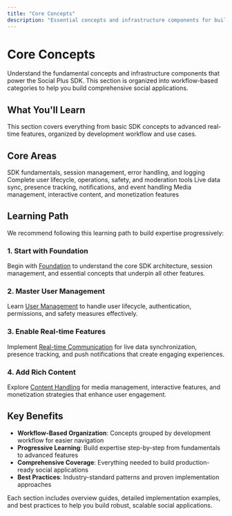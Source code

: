 ```yaml
---
title: "Core Concepts"
description: "Essential concepts and infrastructure components for building robust Social Plus SDK applications."
---
```


# Core Concepts

Understand the fundamental concepts and infrastructure components that power the Social Plus SDK. This section is organized into workflow-based categories to help you build comprehensive social applications.

## What You'll Learn

This section covers everything from basic SDK concepts to advanced real-time features, organized by development workflow and use cases.

## Core Areas

<CardGroup cols={2}>
  <Card title="Foundation" icon="foundation" href="/social-plus-sdk/core-concepts/foundation">
    SDK fundamentals, session management, error handling, and logging
  </Card>
  
  <Card title="User Management" icon="users" href="/social-plus-sdk/core-concepts/user-management">
    Complete user lifecycle, operations, safety, and moderation tools
  </Card>
  
  <Card title="Real-time Communication" icon="bolt" href="/social-plus-sdk/core-concepts/realtime-communication">
    Live data sync, presence tracking, notifications, and event handling
  </Card>
  
  <Card title="Content Handling" icon="file-text" href="/social-plus-sdk/core-concepts/content-handling">
    Media management, interactive content, and monetization features
  </Card>
</CardGroup>

## Learning Path

We recommend following this learning path to build expertise progressively:

### 1. Start with Foundation
Begin with [Foundation](/social-plus-sdk/core-concepts/foundation) to understand the core SDK architecture, session management, and essential concepts that underpin all other features.

### 2. Master User Management  
Learn [User Management](/social-plus-sdk/core-concepts/user-management) to handle user lifecycle, authentication, permissions, and safety measures effectively.

### 3. Enable Real-time Features
Implement [Real-time Communication](/social-plus-sdk/core-concepts/realtime-communication) for live data synchronization, presence tracking, and push notifications that create engaging experiences.

### 4. Add Rich Content
Explore [Content Handling](/social-plus-sdk/core-concepts/content-handling) for media management, interactive features, and monetization strategies that enhance user engagement.

## Key Benefits

- **Workflow-Based Organization**: Concepts grouped by development workflow for easier navigation
- **Progressive Learning**: Build expertise step-by-step from fundamentals to advanced features  
- **Comprehensive Coverage**: Everything needed to build production-ready social applications
- **Best Practices**: Industry-standard patterns and proven implementation approaches

Each section includes overview guides, detailed implementation examples, and best practices to help you build robust, scalable social applications.
